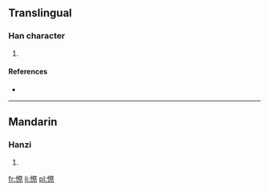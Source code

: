==Translingual==

===Han character===
{{Han char|rn=61|rad=心|as=12|sn=15|four=|canj=心月人火 (PBOF)}}

# {{defn|Han|sort=心12}}

====References====
* {{Han ref|kx=0402.110|dkj=11205|dj=0742.130|hdz=42347.040|uh=618F|ud=24975}}

----

==Mandarin==

===Hanzi===
{{cmn-hanzi|pin=[[chì]] ([[chi4]])|wg=ch'ih<sup>4</sup>}}

# {{defn|lang=cmn|sort=心12}}

[[fr:憏]]
[[li:憏]]
[[pl:憏]]